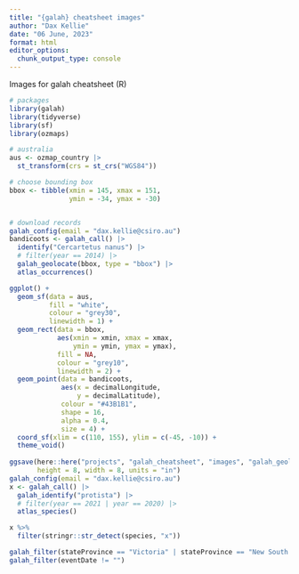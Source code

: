 ```yaml
---
title: "{galah} cheatsheet images"
author: "Dax Kellie"
date: "06 June, 2023"
format: html
editor_options: 
  chunk_output_type: console
---
```


Images for galah cheatsheet (R)

```r
# packages
library(galah)
library(tidyverse)
library(sf)
library(ozmaps)

# australia
aus <- ozmap_country |>
  st_transform(crs = st_crs("WGS84"))

# choose bounding box
bbox <- tibble(xmin = 145, xmax = 151,
               ymin = -34, ymax = -30)


# download records
galah_config(email = "dax.kellie@csiro.au")
bandicoots <- galah_call() |>
  identify("Cercartetus nanus") |>
  # filter(year == 2014) |>
  galah_geolocate(bbox, type = "bbox") |>
  atlas_occurrences()

ggplot() +
  geom_sf(data = aus,
          fill = "white",
          colour = "grey30",
          linewidth = 1) + 
  geom_rect(data = bbox,
            aes(xmin = xmin, xmax = xmax,
                ymin = ymin, ymax = ymax),
            fill = NA,
            colour = "grey10",
            linewidth = 2) + 
  geom_point(data = bandicoots,
             aes(x = decimalLongitude,
                 y = decimalLatitude),
             colour = "#43B1B1",
             shape = 16,
             alpha = 0.4,
             size = 4) + 
  coord_sf(xlim = c(110, 155), ylim = c(-45, -10)) +
  theme_void()
  
ggsave(here::here("projects", "galah_cheatsheet", "images", "galah_geolocate.png"),
       height = 8, width = 8, units = "in") 
galah_config(email = "dax.kellie@csiro.au")
x <- galah_call() |> 
  galah_identify("protista") |> 
  # filter(year == 2021 | year == 2020) |>
  atlas_species()

x %>%
  filter(stringr::str_detect(species, "x"))

galah_filter(stateProvince == "Victoria" | stateProvince == "New South Wales")
galah_filter(eventDate != "")
```

